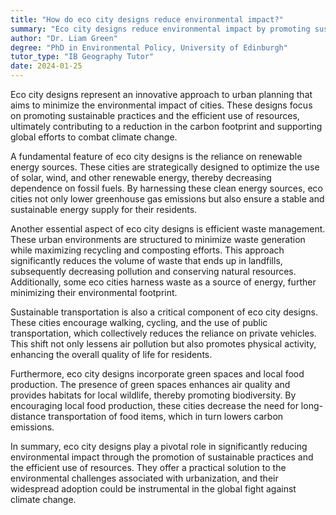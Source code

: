 ```yaml
---
title: "How do eco city designs reduce environmental impact?"
summary: "Eco city designs reduce environmental impact by promoting sustainable practices and efficient use of resources."
author: "Dr. Liam Green"
degree: "PhD in Environmental Policy, University of Edinburgh"
tutor_type: "IB Geography Tutor"
date: 2024-01-25
---
```


Eco city designs represent an innovative approach to urban planning that aims to minimize the environmental impact of cities. These designs focus on promoting sustainable practices and the efficient use of resources, ultimately contributing to a reduction in the carbon footprint and supporting global efforts to combat climate change.

A fundamental feature of eco city designs is the reliance on renewable energy sources. These cities are strategically designed to optimize the use of solar, wind, and other renewable energy, thereby decreasing dependence on fossil fuels. By harnessing these clean energy sources, eco cities not only lower greenhouse gas emissions but also ensure a stable and sustainable energy supply for their residents.

Another essential aspect of eco city designs is efficient waste management. These urban environments are structured to minimize waste generation while maximizing recycling and composting efforts. This approach significantly reduces the volume of waste that ends up in landfills, subsequently decreasing pollution and conserving natural resources. Additionally, some eco cities harness waste as a source of energy, further minimizing their environmental footprint.

Sustainable transportation is also a critical component of eco city designs. These cities encourage walking, cycling, and the use of public transportation, which collectively reduces the reliance on private vehicles. This shift not only lessens air pollution but also promotes physical activity, enhancing the overall quality of life for residents.

Furthermore, eco city designs incorporate green spaces and local food production. The presence of green spaces enhances air quality and provides habitats for local wildlife, thereby promoting biodiversity. By encouraging local food production, these cities decrease the need for long-distance transportation of food items, which in turn lowers carbon emissions.

In summary, eco city designs play a pivotal role in significantly reducing environmental impact through the promotion of sustainable practices and the efficient use of resources. They offer a practical solution to the environmental challenges associated with urbanization, and their widespread adoption could be instrumental in the global fight against climate change.
    